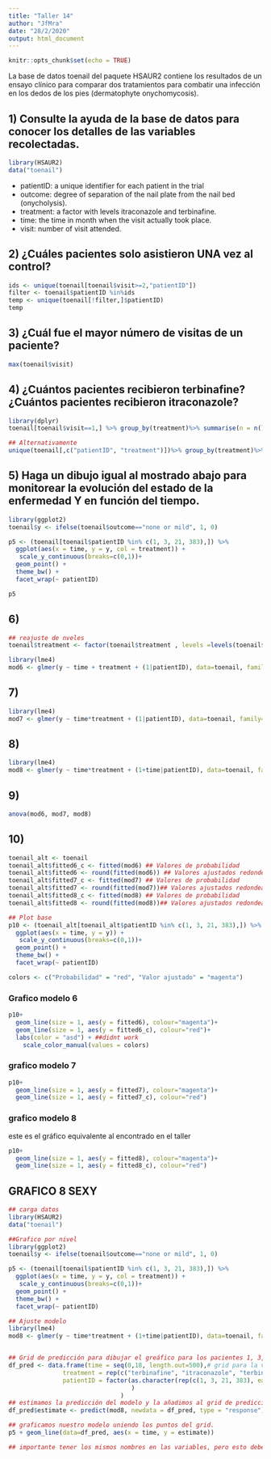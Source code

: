 ---
title: "Taller 14"
author: "JfMra"
date: "28/2/2020"
output: html_document
---

```{r setup, include=FALSE}
knitr::opts_chunk$set(echo = TRUE)
```

La base de datos toenail del paquete HSAUR2 contiene los resultados de un ensayo clínico para comparar dos tratamientos para combatir una infección en los dedos de los pies (dermatophyte onychomycosis).

## 1) Consulte la ayuda de la base de datos para conocer los detalles de las variables recolectadas.
```{r}
library(HSAUR2)
data("toenail")
```
- patientID: a unique identifier for each patient in the trial
- outcome: degree of separation of the nail plate from the nail bed (onycholysis).
- treatment: a factor with levels itraconazole and terbinafine.
- time: the time in month when the visit actually took place.
- visit: number of visit attended.

## 2) ¿Cuáles pacientes solo asistieron UNA vez al control?
```{r}
ids <- unique(toenail[toenail$visit>=2,"patientID"])
filter <- toenail$patientID %in%ids
temp <- unique(toenail[!filter,]$patientID)
temp


```



## 3) ¿Cuál fue el mayor número de visitas de un paciente?

```{r}
max(toenail$visit)
```


## 4) ¿Cuántos pacientes recibieron terbinafine? ¿Cuántos pacientes recibieron itraconazole?
```{r}
library(dplyr)
toenail[toenail$visit==1,] %>% group_by(treatment)%>% summarise(n = n())

## Alternativamente 
unique(toenail[,c("patientID", "treatment")])%>% group_by(treatment)%>% summarise(n = n())
```


## 5) Haga un dibujo igual al mostrado abajo para monitorear la evolución del estado de la enfermedad Y en función del tiempo.

```{r}

library(ggplot2)
toenail$y <- ifelse(toenail$outcome=="none or mild", 1, 0) 

p5 <- (toenail[toenail$patientID %in% c(1, 3, 21, 383),]) %>% 
  ggplot(aes(x = time, y = y, col = treatment)) +
   scale_y_continuous(breaks=c(0,1))+
  geom_point() +
  theme_bw() +
  facet_wrap(~ patientID)

p5

```

## 6) 

```{r}
## reajuste de nveles
toenail$treatment <- factor(toenail$treatment , levels =levels(toenail$treatment)[c(2,1)])
```


```{r}
library(lme4)
mod6 <- glmer(y ~ time + treatment + (1|patientID), data=toenail, family= binomial,nAGQ=1)
```

## 7) 

```{r}
library(lme4)
mod7 <- glmer(y ~ time*treatment + (1|patientID), data=toenail, family= binomial, nAGQ=1)
```

## 8) 

```{r}
library(lme4)
mod8 <- glmer(y ~ time*treatment + (1+time|patientID), data=toenail, family= binomial, nAGQ=1)
```

## 9)
```{r}
anova(mod6, mod7, mod8)
```

## 10)

```{r}

toenail_alt <- toenail
toenail_alt$fitted6_c <- fitted(mod6) ## Valores de probabilidad
toenail_alt$fitted6 <- round(fitted(mod6)) ## Valores ajustados redondeando la prob
toenail_alt$fitted7_c <- fitted(mod7) ## Valores de probabilidad
toenail_alt$fitted7 <- round(fitted(mod7))## Valores ajustados redondeando la prob
toenail_alt$fitted8_c <- fitted(mod8) ## Valores de probabilidad
toenail_alt$fitted8 <- round(fitted(mod8))## Valores ajustados redondeando la prob

## Plot base
p10 <- (toenail_alt[toenail_alt$patientID %in% c(1, 3, 21, 383),]) %>% 
  ggplot(aes(x = time, y = y)) +
   scale_y_continuous(breaks=c(0,1))+
  geom_point() +
  theme_bw() +
  facet_wrap(~ patientID)

colors <- c("Probabilidad" = "red", "Valor ajustado" = "magenta")

```

### Grafico modelo 6
```{r}
p10+
  geom_line(size = 1, aes(y = fitted6), colour="magenta")+
  geom_line(size = 1, aes(y = fitted6_c), colour="red")+
  labs(color = "asd") + ##didnt work
    scale_color_manual(values = colors)
```

### grafico modelo 7

```{r}
p10+
  geom_line(size = 1, aes(y = fitted7), colour="magenta")+
  geom_line(size = 1, aes(y = fitted7_c), colour="red")
```

### grafico modelo 8 
este es el gráfico equivalente al encontrado en el taller
```{r}
p10+
  geom_line(size = 1, aes(y = fitted8), colour="magenta")+
  geom_line(size = 1, aes(y = fitted8_c), colour="red")
```

## GRAFICO 8 SEXY

```{r}
## carga datos
library(HSAUR2)
data("toenail")

##Grafico por nivel
library(ggplot2)
toenail$y <- ifelse(toenail$outcome=="none or mild", 1, 0) 

p5 <- (toenail[toenail$patientID %in% c(1, 3, 21, 383),]) %>% 
  ggplot(aes(x = time, y = y, col = treatment)) +
   scale_y_continuous(breaks=c(0,1))+
  geom_point() +
  theme_bw() +
  facet_wrap(~ patientID)

## Ajuste modelo
library(lme4)
mod8 <- glmer(y ~ time*treatment + (1+time|patientID), data=toenail, family= binomial, nAGQ=1)


## Grid de predicción para dibujar el greáfico para los pacientes 1, 3, 21, 383
df_pred <- data.frame(time = seq(0,18, length.out=500),# grid para la variable tiempo en el rango de 0 a 18 (notese se repite automaticamente 4 veces para cada paciente)
               treatment = rep(c("terbinafine", "itraconazole", "terbinafine", "terbinafine"), each=500), #tratamiento de cada paciente 1, 21, 381 = terbinafine, 3 = itraconazole
               patientID = factor(as.character(rep(c(1, 3, 21, 383), each=500)) # codigo de pacientes
                                  )
                               )
## estimamos la predicción del modelo y la añadimos al grid de predicción
df_pred$estimate <- predict(mod8, newdata = df_pred, type = "response")

## graficamos nuestro modelo uniendo los puntos del grid.
p5 + geom_line(data=df_pred, aes(x = time, y = estimate))

## importante tener los mismos nombres en las variables, pero esto debería estar garantizado si te corrio la prediccion
```





